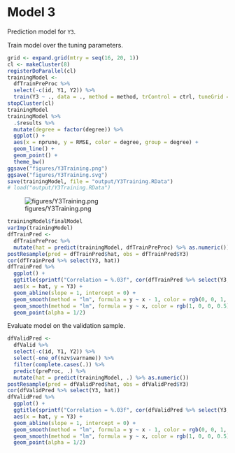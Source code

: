 # Model 3

Prediction model for `Y3`.

Train model over the tuning parameters.

```r
grid <- expand.grid(mtry = seq(16, 20, 1))
cl <- makeCluster(8)
registerDoParallel(cl)
trainingModel <-
  dfTrainPreProc %>% 
  select(-c(id, Y1, Y2)) %>% 
  train(Y3 ~ ., data = ., method = method, trControl = ctrl, tuneGrid = grid)
stopCluster(cl)
trainingModel
trainingModel %>% 
  .$results %>% 
  mutate(degree = factor(degree)) %>% 
  ggplot() + 
  aes(x = nprune, y = RMSE, color = degree, group = degree) +
  geom_line() +
  geom_point() +
  theme_bw()
ggsave("figures/Y3Training.png")
ggsave("figures/Y3Training.svg")
save(trainingModel, file = "output/Y3Training.RData")
# load("output/Y3Training.RData")
```

![figures/Y3Training.png](figures/Y3Training.png)

```r
trainingModel$finalModel
varImp(trainingModel)
dfTrainPred <- 
  dfTrainPreProc %>% 
  mutate(hat = predict(trainingModel, dfTrainPreProc) %>% as.numeric())
postResample(pred = dfTrainPred$hat, obs = dfTrainPred$Y3)
cor(dfTrainPred %>% select(Y3, hat))
dfTrainPred %>% 
  ggplot() +
  ggtitle(sprintf("Correlation = %.03f", cor(dfTrainPred %>% select(Y3, hat)) %>% .[1, 2])) +
  aes(x = hat, y = Y3) +
  geom_abline(slope = 1, intercept = 0) +
  geom_smooth(method = "lm", formula = y ~ x - 1, color = rgb(0, 0, 1, 0.5), se = FALSE) +
  geom_smooth(method = "lm", formula = y ~ x, color = rgb(1, 0, 0, 0.5), se = FALSE) +
  geom_point(alpha = 1/2)
```

Evaluate model on the validation sample.

```r
dfValidPred <- 
  dfValid %>% 
  select(-c(id, Y1, Y2)) %>% 
  select(-one_of(nzv$varname)) %>%
  filter(complete.cases(.)) %>% 
  predict(preProc, .) %>% 
  mutate(hat = predict(trainingModel, .) %>% as.numeric())
postResample(pred = dfValidPred$hat, obs = dfValidPred$Y3)
cor(dfValidPred %>% select(Y3, hat))
dfValidPred %>% 
  ggplot() +
  ggtitle(sprintf("Correlation = %.03f", cor(dfValidPred %>% select(Y3, hat)) %>% .[1, 2])) +
  aes(x = hat, y = Y3) +
  geom_abline(slope = 1, intercept = 0) +
  geom_smooth(method = "lm", formula = y ~ x - 1, color = rgb(0, 0, 1, 0.5), se = FALSE) +
  geom_smooth(method = "lm", formula = y ~ x, color = rgb(1, 0, 0, 0.5), se = FALSE) +
  geom_point(alpha = 1/2)
```

